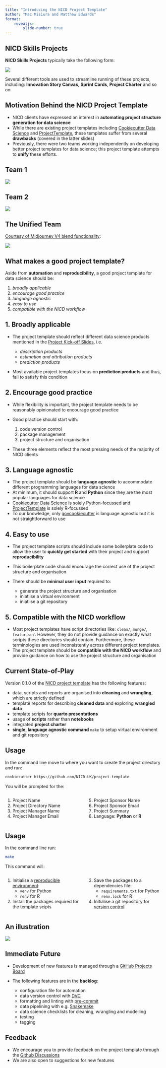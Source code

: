```yaml
---
title: "Introducing the NICD Project Template"
author: "Mac Misiura and Matthew Edwards"
format: 
    revealjs:
        slide-number: true
---
```


## NICD Skills Projects

__NICD Skills Projects__ typically take the following form:

![](figures/skills-project.png){fig-align="center"}

Several different tools are used to streamline running of these projects, including: __Innovation Story Canvas__, __Sprint Cards__, __Project Charter__ and so on

## Motivation Behind the NICD Project Template

- NICD clients have expressed an interest in __automating project structure generation for data science__ 
- While there are existing project templates including [Cookiecutter Data Science](https://drivendata.github.io/cookiecutter-data-science/) and [ProjectTemplate](http://projecttemplate.net), these templates suffer from several __drawbacks__ (covered in the latter slides)
- Previously, there were two teams working independently on developing better project templates for data science; this project template attempts to __unify__ these efforts.

## Team 1

![](figures/matt.jpeg){fig-align="center"}

## Team 2

![](figures/mac.jpeg){fig-align="center"}

## The Unified Team

[Courtesy of Midjourney V4 blend functionality](https://docs.midjourney.com/docs/blend):

![](figures/cam-tam-blend.png){fig-align="center"}

## What makes a good project template?

Aside from __automation__ and __reproducibility__, a good project template for data science should be:

1. _broadly applicable_
2. _encourage good practice_
3. _language agnostic_
4. _easy to use_
5. _compatible with the NICD workflow_

## 1. Broadly applicable

- The project template should reflect different data science products mentioned in the [Project Kick-off Slides](https://newcastle.sharepoint.com/:f:/r/sites/DigitalInstitute581/Shared%20Documents/NICD/Activities/Data%20Skills/Project%20Kick-off?csf=1&web=1&e=3hgxin), i.e.

    - _description products_
    - _estimation and attribution products_
    - _prediction products_

- Most available project templates focus on __prediction products__ and thus, fail to satisfy this condition

## 2. Encourage good practice

- While flexibility is important, the project template needs to be reasonably opinionated to encourage good practice
- Good practice should start with:

    1. code version control
    2. package management
    3. project structure and organisation

- These three elements reflect the most pressing needs of the majority of NICD clients

## 3. Language agnostic

- The project template should be __language agnostic__ to accommodate different programming languages for data science
- At minimum, it should support __R__ and __Python__ since they are the most popular languages for data science
- [Cookiecutter Data Science](https://drivendata.github.io/cookiecutter-data-science/) is solely Python-focussed and [ProjectTemplate](http://projecttemplate.net) is solely R-focussed
- To our knowledge, only [govcookiecutter](https://github.com/best-practice-and-impact/govcookiecutter) is language agnostic but it is not straightforward to use

## 4. Easy to use

- The project template scripts should include some boilerplate code to allow the user to __quickly get started__ with their project and support __reproducibility__
- This boilerplate code should encourage the correct use of the project structure and organisation
- There should be __minimal user input__ required to:

    - generate the project structure and organisation
    - iniatlise a virtual environment
    - iniatlise a git repository

## 5. Compatible with the NICD workflow

- Most project templates have script directories like: `clean/`, `munge/`, `featurise/`. However, they do not provide guidance on exactly what scripts these directories should contain. Furthermore, these terminologies are used inconsistently across different project templates.
- The project template should be __compatible with the NICD workflow__ and provide guidance on how to use the project structure and organisation

## Current State-of-Play

Version 0.1.0 of the [NICD project template](https://github.com/NICD-UK/project-template) has the following features:

- data, scripts and reports are organised into __cleaning__ and __wrangling__, which are strictly defined
- template reports for describing __cleaned data__ and exploring __wrangled data__
- template scripts for __quarto presentations__
- usage of __scripts__ rather than __notebooks__
- integrated __project charter__
- __single, language agnostic command__ `make` to setup virtual environment and git repository 

## Usage

In the command line move to where you want to create the project directory and run:

```bash
cookiecutter https://github.com/NICD-UK/project-template
```

You will be prompted for the:

:::: {.columns}
::: {.column width="50%"}
1. Project Name
2. Project Directory Name
3. Project Manager Name
4. Project Manager Email
:::
::: {.column width="50%"}
5. Project Sponsor Name
6. Project Sponsor Email
7. Project Summary
8. Language: **Python** or **R**
:::
::::

## Usage

In the command line run:

```bash
make
```

This command will:

:::: {.columns}
::: {.column width="50%"}
1. Initialise a [reproducible environment](https://the-turing-way.netlify.app/reproducible-research/renv.html):
    - `venv` for Python
    - `renv` for R
2. Install the packages required for the template scipts
:::
::: {.column width="50%"}
3. Save the packages to a dependencies file:
    - `requirements.txt` for Python
    - `renv.lock` for R
4. Initialise a git repository for [version control](https://the-turing-way.netlify.app/reproducible-research/vcs.html)
:::
::::

## An illustration

![](figures/demo.gif){fig-align="center"}

## Immediate Future

- Development of new features is managed through a [GitHub Projects Board](https://github.com/orgs/NICD-UK/projects/9)

- The following features are in the __backlog__:

    - configuration file for automation
    - data version control with [DVC](https://dvc.org)
    - formatting and linting with [pre-commit](https://pre-commit.com)
    - data pipelining with e.g. [Snakemake](https://snakemake.readthedocs.io/en/stable/)
    - data science checklists for cleaning, wrangling and modelling
    - testing 
    - tagging

## Feedback

- We encourage you to provide feedback on the project template through the [Github Discussions](https://github.com/NICD-UK/project-template/discussions)
- We are also open to suggestions for new features